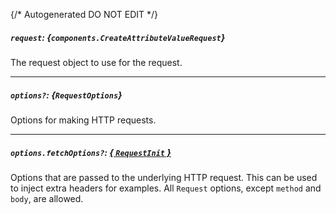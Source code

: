 {/* Autogenerated DO NOT EDIT  */}

##### `request`: *{`components.CreateAttributeValueRequest`}*
The request object to use for the request.

<Collapsible openLabel={Labels.showProperties} closeLabel={Labels.hideProperties}>
  <CreateAttributeValueRequest />
</Collapsible>

---
##### `options?`: *{`RequestOptions`}*
Options for making HTTP requests.

---
##### `options.fetchOptions?`: [*{ `RequestInit` }*](https://developer.mozilla.org/en-US/docs/Web/API/Request/Request#options)
Options that are passed to the underlying HTTP request. This can be used to inject extra headers for examples. All `Request` options, except `method` and `body`, are allowed.

